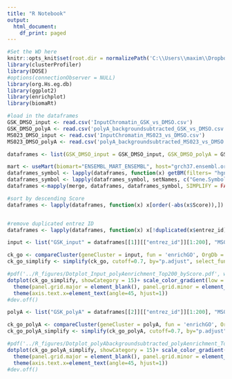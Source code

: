 ---
title: "R Notebook"
output:
  html_document:
    df_print: paged
---
```{r "setup", include=FALSE}
#Set the WD here
knitr::opts_knit$set(root.dir = normalizePath('C:\\Users\\maxim\\Dropbox (EinsteinMed)\\CloudStation\\PRMT\\polyA enrichment\\'))
library(clusterProfiler)
library(DOSE)
#options(connectionObserver = NULL)
library(org.Hs.eg.db)
library(ggplot2)
library(enrichplot)
library(biomaRt)
```


```{r}
#load in the dataframes
GSK_DMSO_input <- read.csv('InputChromatin_GSK_vs_DMSO.csv')
GSK_DMSO_polyA <- read.csv('polyA_backgroundsubtracted_GSK_vs_DMSO.csv')
MS023_DMSO_input <- read.csv('InputChromatin_MS023_vs_DMSO.csv')
MS023_DMSO_polyA <- read.csv('polyA_backgroundsubtracted_MS023_vs_DMSO.csv')

dataframes <- list(GSK_DMSO_input = GSK_DMSO_input, GSK_DMSO_polyA = GSK_DMSO_polyA, MS023_DMSO_input = MS023_DMSO_input, MS023_DMSO_polyA = MS023_DMSO_polyA)

mart <- useMart(biomart="ENSEMBL_MART_ENSEMBL", host="grch37.ensembl.org", path="/biomart/martservice", dataset="hsapiens_gene_ensembl")
dataframes_symbol <- lapply(dataframes, function(x) getBM(filters= "hgnc_symbol", attributes= c("hgnc_symbol","entrezgene_id"),values=x[3],mart= mart))
dataframes_symbol <- lapply(dataframes_symbol, setNames, c("Gene.Symbol","entrez_id"))
dataframes <-mapply(merge, dataframes, dataframes_symbol, SIMPLIFY = FALSE)

#sort by descending Score
dataframes <- lapply(dataframes, function(x) x[order(-abs(x$Score)),])


#remove duplicated entrez ID
dataframes <- lapply(dataframes, function(x) x[!duplicated(x$entrez_id),])
```



```{r}
input <- list("GSK_input" = dataframes[[1]][["entrez_id"]][1:200], "MS023_input" = dataframes[[3]][["entrez_id"]][1:200])

ck_go <- compareCluster(geneCluster = input, fun = 'enrichGO', OrgDb = org.Hs.eg.db, ont = 'BP', pAdjustMethod = "BH", pvalueCutoff = 0.05, qvalueCutoff = 0.05)
ck_go_simplify <- simplify(ck_go, cutoff=0.7, by="p.adjust", select_fun=min)

#pdf('../R_figures/Dotplot_Input_polyAenrichment_Top200_byScore.pdf', width = 10, height = 10)
dotplot(ck_go_simplify, showCategory = 15)+ scale_color_gradient(low = "#2c7bb6", high="#d7191c" ) +
  theme(panel.grid.major = element_blank(), panel.grid.minor = element_blank()) +
  theme(axis.text.x=element_text(angle=45, hjust=1))
#dev.off()
```

```{r}
polyA <- list("GSK_polyA" = dataframes[[2]][["entrez_id"]][1:200], "MS023_polyA" = dataframes[[4]][["entrez_id"]][1:200])

ck_go_polyA <- compareCluster(geneCluster = polyA, fun = 'enrichGO', OrgDb = org.Hs.eg.db, ont = 'BP', pAdjustMethod = "BH", pvalueCutoff = 0.05, qvalueCutoff = 0.05)
ck_go_polyA_simplify <- simplify(ck_go_polyA, cutoff=0.7, by="p.adjust", select_fun=min)

#pdf('../R_figures/Dotplot_polyAbackgroundsubtracted_polyAenrichment_Top200_byScore.pdf', width = 10, height = 10)
dotplot(ck_go_polyA_simplify, showCategory = 15)+ scale_color_gradient(low = "#2c7bb6", high="#d7191c" ) +
  theme(panel.grid.major = element_blank(), panel.grid.minor = element_blank()) +
  theme(axis.text.x=element_text(angle=45, hjust=1))
#dev.off()
```